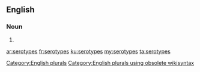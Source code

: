 ==English==

===Noun===
{{head|en}}

# {{plural of|serotype}}

[[Category:English plurals]][[Category:English plurals using obsolete wikisyntax]]

[[ar:serotypes]]
[[fr:serotypes]]
[[ku:serotypes]]
[[my:serotypes]]
[[ta:serotypes]]